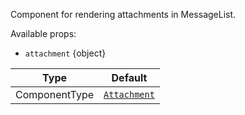 Component for rendering attachments in MessageList.

Available props:

- `attachment` {object}

| Type          | Default                                                  |
| ------------- | -------------------------------------------------------- |
| ComponentType | [`Attachment`](../../../../ui-components/attachment.mdx) |
